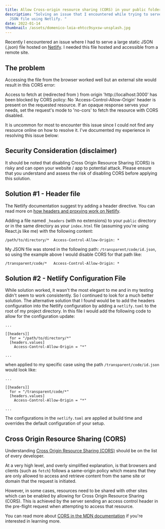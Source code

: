 ```yaml
---
title: Allow Cross-origin resource sharing (CORS) in your public folder on Netlify
description: "Solving an issue that I encountered while trying to serve a large
  JSON file using Netlify. "
date: 2022-01-14
thumbnail: /assets/domenico-loia-ehtcc9syxsw-unsplash.jpg
---
```

Recently I encountered an issue where I had to serve a large static JSON (.json) file hosted on [Netlify](https://netlify.com). I needed this file hosted and accessible from a remote site.

## The problem

Accessing the file from the browser worked well but an external site would result in this CORS error:

Access to fetch at (redirected from ) from origin 'http://localhost:3000' has been blocked by CORS policy: No 'Access-Control-Allow-Origin' header is present on the requested resource. If an opaque response serves your needs, set the request's mode to 'no-cors' to fetch the resource with CORS disabled.

It is uncommon for most to encounter this issue since I could not find any resource online on how to resolve it. I've documented my experience in resolving this issue below:

## Security Consideration (disclaimer)

It should be noted that disabling Cross Origin Resource Sharing (CORS) is risky and can open your website / app to potential attack. Please ensure that you understand and assess the risk of disabling CORS before applying this solution.

## Solution #1 - Header file

The Netlify documentation suggest try adding a header directive. You can read more on [how headers and proxying work on Netlify](https://docs.netlify.com/routing/headers/).

Adding a file named `_headers` (with no extensions) to your `public` directory or in the same directory as your `index.html` file (assuming you're using React.js like me) with the following content:

```plaintext
/path/to/directory/*  Access-Control-Allow-Origin: *
```

My JSON file was stored in the following path: `/transparent/code/id.json`, so using the example above I would disable CORS for that path like:

```plaintext
/transparent/code/*   Access-Control-Allow-Origin: *
```

## Solution #2 - Netlify Configuration File

While solution worked, it wasn't the most elegant to me and in my testing didn't seem to work consistently. So I continued to look for a much better solution. The alternative solution that I found would be to add the headers configuration into the Netlify configuration by adding a `netlify.toml` to the root of my project directory. In this file I would add the following code to allow for the configuration update:

```plaintext
...

[[headers]]
  for = "/path/to/directory/*"
  [headers.values]
    Access-Control-Allow-Origin = "*"

...
```

when applied to my specific case using the path `/transparent/code/id.json` would look like:

```plaintext
...

[[headers]]
  for = "/transparent/code/*"
  [headers.values]
    Access-Control-Allow-Origin = "*"

...
```

The configurations in the `netlify.toml` are applied at build time and overrides the default configuration of your setup.

## Cross Origin Resource Sharing (CORS)

Understanding [Cross Origin Resource Sharing (CORS)](https://en.wikipedia.org/wiki/Cross-origin_resource_sharing) should be on the list of every developer.

At a very high level, and overly simplified explanation, is that browsers and clients (such as `fetch`) follows a same-origin policy which means that they are only allowed to access and retrieve content from the same site or domain that the request is initiated.

However, in some cases, resources need to be shared with other sites which can be enabled by allowing for Cross Origin Resource Sharing (CORS). This is achieved by the server sending an access control header in the pre-flight request when attempting to access that resource.

You can read more about [CORS in the MDN documentation](https://developer.mozilla.org/en-US/docs/Web/HTTP/CORS) if you're interested in learning more.